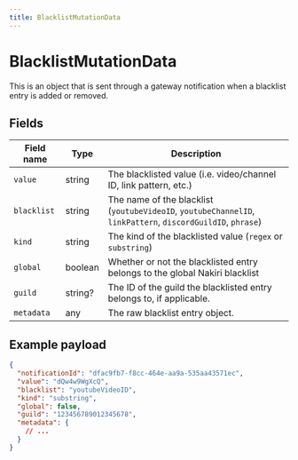 ```yaml
---
title: BlacklistMutationData
---
```



# BlacklistMutationData

This is an object that is sent through a gateway notification when a blacklist
entry is added or removed.

## Fields

| Field name  | Type    | Description                                                                                                 |
| ----------- | ------- | ----------------------------------------------------------------------------------------------------------- |
| `value`     | string  | The blacklisted value (i.e. video/channel ID, link pattern, etc.)                                           |
| `blacklist` | string  | The name of the blacklist (`youtubeVideoID`, `youtubeChannelID`, `linkPattern`, `discordGuildID`, `phrase`) |
| `kind`      | string  | The kind of the blacklisted value (`regex` or `substring`)                                                  |
| `global`    | boolean | Whether or not the blacklisted entry belongs to the global Nakiri blacklist                                 |
| `guild`     | string? | The ID of the guild the blacklisted entry belongs to, if applicable.                                        |
| `metadata`  | any     | The raw blacklist entry object.                                                                             |

## Example payload

```json
{
  "notificationId": "dfac9fb7-f8cc-464e-aa9a-535aa43571ec",
  "value": "dQw4w9WgXcQ",
  "blacklist": "youtubeVideoID",
  "kind": "substring",
  "global": false,
  "guild": "123456789012345678",
  "metadata": {
    // ...
  }
}
```
